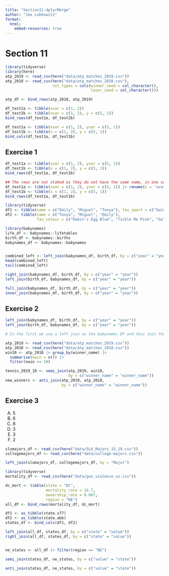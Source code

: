 ```yaml
---
title: "Section11-dplyrMerge"
author: "Jax Lubkowitz"
format: 
  html:
    embed-resources: true
---
```


# Section 11

```r
library(tidyverse)
library(here)
atp_2019 <- read_csv(here("data/atp_matches_2019.csv"))
atp_2018 <- read_csv(here("data/atp_matches_2018.csv"),
                     col_types = cols(winner_seed = col_character(),
                                      loser_seed = col_character()))

atp_df <- bind_rows(atp_2018, atp_2019)
```


```r
df_test2a <- tibble(xvar = c(1, 2))
df_test2b <- tibble(xvar = c(1, 2), y = c(5, 1))
bind_rows(df_test2a, df_test2b)
```

```r
df_test1a <- tibble(xvar = c(1, 2), yvar = c(5, 1))
df_test1b <- tibble(x = c(1, 2), y = c(5, 1))
bind_cols(df_test1a, df_test1b)
```

## Exercise 1
```r
df_test1a <- tibble(xvar = c(1, 2), yvar = c(5, 1))
df_test1b <- tibble(x = c(1, 2), y = c(5, 1))
bind_rows(df_test1a, df_test1b)

## The rows are not staked as they do not have the same name, in one set they are x and y and in the other its xvar and yvar. This can be solved by renaming the variables to match like this - 
df_test1a <- tibble(xvar = c(1, 2), yvar = c(5, 1)) |> rename(x = 'xvar', y = 'yvar' )
df_test1b <- tibble(x = c(1, 2), y = c(5, 1))
bind_rows(df_test1a, df_test1b)
```

```r
library(tidyverse)
df1 <- tibble(name = c("Emily", "Miguel", "Tonya"), fav_sport = c("Swimming", "Football", "Tennis"))
df2 <- tibble(name = c("Tonya", "Miguel", "Emily"),
              fav_colour = c("Robin's Egg Blue", "Tickle Me Pink", "Goldenrod"))
```

```r
library(babynames)
life_df <- babynames::lifetables
birth_df <- babynames::births
babynames_df <- babynames::babynames


combined_left <- left_join(babynames_df, birth_df, by = c("year" = "year"))
head(combined_left)
tail(combined_left)
```

```r
right_join(babynames_df, birth_df, by = c("year" = "year"))
left_join(birth_df, babynames_df, by = c("year" = "year"))
```

```r
full_join(babynames_df, birth_df, by = c("year" = "year"))
inner_join(babynames_df, birth_df, by = c("year" = "year"))
```

## Exercise 2
```r
left_join(babynames_df, birth_df, by = c("year" = "year"))
left_join(birth_df, babynames_df, by = c("year" = "year"))

# In the first we use a left join on the babynames DF and thus join the birth_df on the year but keep all rows of the babynames. Where as in the second we use a left join on birth_df thus retaining the initial amount of rows from birth_df and bind all matching to babynames. 
```

```r
atp_2019 <- read_csv(here("data/atp_matches_2019.csv"))
atp_2018 <- read_csv(here("data/atp_matches_2018.csv"))
win10 <- atp_2018 |> group_by(winner_name) |>
  summarise(nwin = n()) |> 
  filter(nwin >= 10)

tennis_2019_10 <- semi_join(atp_2019, win10,
                            by = c("winner_name" = "winner_name"))
new_winners <- anti_join(atp_2019, atp_2018,
                         by = c("winner_name" = "winner_name")) 
```

## Exercise 3
A) 5
B) 6
C) 8
D) 3
E) 3
F) 2

```r
slumajors_df <- read_csv(here("data/SLU_Majors_15_19.csv"))
collegemajors_df <- read_csv(here("data/college-majors.csv"))

left_join(slumajors_df, collegemajors_df, by = "Major")
```

```r
library(tidyverse)
mortality_df <- read_csv(here("data/gun_violence_us.csv"))

dc_mort <- tibble(state = "DC", 
                  mortality_rate = 16.7,
                  ownership_rate = 0.087,
                  region = "NE")
all_df <- bind_rows(mortality_df, dc_mort)
```

```r
df1 <- as_tibble(state.x77)
df2 <- as_tibble(state.abb)
states_df <- bind_cols(df1, df2)

left_join(all_df, states_df, by = c("state" = "value"))
right_join(all_df, states_df, by = c("state" = "value"))


ne_states <- all_df |> filter(region == "NE")

semi_join(states_df, ne_states, by = c("value" = "state"))

anti_join(states_df, ne_states, by = c("value" = "state"))

```


